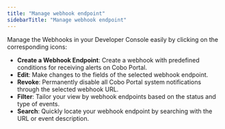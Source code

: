 ```yaml
---
title: "Manage webhook endpoint"
sidebarTitle: "Manage webhook endpoint"
---
```


Manage the Webhooks in your Developer Console easily by clicking on the corresponding icons:

- **Create a Webhook Endpoint**: Create a webhook with predefined conditions for receiving alerts  on Cobo Portal.
- **Edit**: Make changes to the fields of the selected webhook endpoint.
- **Revoke**: Permanently disable all Cobo Portal system notifications through the selected webhook URL.
- **Filter**: Tailor your view by webhook endpoints based on the status and type of events.
- **Search**: Quickly locate your webhook endpoint by searching with the URL or event description.